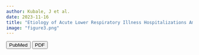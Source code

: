 ```yaml
---
author: Kubale, J et al.
date: 2023-11-16
title: "Etiology of Acute Lower Respiratory Illness Hospitalizations Among Infants in 4 Countries"
image: "figure3.png"
---
```



::: column-body-outset
[<button type="button" class="btn btn-outline-dark mb-2">PubMed</button>](https://pubmed.ncbi.nlm.nih.gov/38130597/) [<button type="button" class="btn btn-outline-dark mb-2">PDF</button>](ofid_ftd.pdf)
:::

